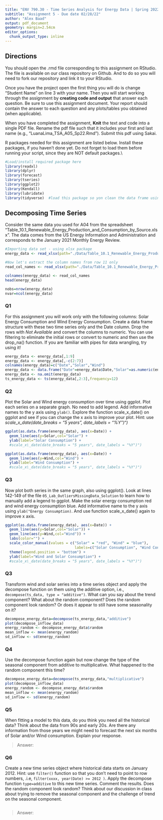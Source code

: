 ```yaml
---
title: "ENV 790.30 - Time Series Analysis for Energy Data | Spring 2022"
subtitle: "Assignment 5 - Due date 02/28/22"
author: "Alex Baad"
output: pdf_document
geometry: margin=2.54cm
editor_options: 
  chunk_output_type: inline
---
```


## Directions

You should open the .rmd file corresponding to this assignment on RStudio. The file is available on our class repository on Github. And to do so you will need to fork our repository and link it to your RStudio.

Once you have the project open the first thing you will do is change "Student Name" on line 3 with your name. Then you will start working through the assignment by **creating code and output** that answer each question. Be sure to use this assignment document. Your report should contain the answer to each question and any plots/tables you obtained (when applicable).

When you have completed the assignment, **Knit** the text and code into a single PDF file. Rename the pdf file such that it includes your first and last name (e.g., "LuanaLima_TSA_A05_Sp22.Rmd"). Submit this pdf using Sakai.

R packages needed for this assignment are listed below. Install these packages, if you haven't done yet. Do not forget to load them before running your script, since they are NOT default packages.\\

```r
#Load/install required package here
library(readxl)
library(dplyr)
library(forecast)
library(tseries)
library(ggplot2)
library(Kendall)
library(lubridate)
library(tidyverse)  #load this package so yon clean the data frame using pipes


```

## Decomposing Time Series

Consider the same data you used for A04 from the spreadsheet "Table_10.1_Renewable_Energy_Production_and_Consumption_by_Source.xlsx". The data comes from the US Energy Information and Administration and corresponds to the January 2021 Monthly Energy Review.

```r
#Importing data set - using xlsx package
energy_data <- read_xlsx(path="./Data/Table_10.1_Renewable_Energy_Production_and_Consumption_by_Source.xlsx",col_names=FALSE,skip = 13,sheet="Monthly Data") #startRow is equivalent to skip on read.table

#Now let's extract the column names from row 11 only
read_col_names <- read_xlsx(path="./Data/Table_10.1_Renewable_Energy_Production_and_Consumption_by_Source.xlsx",col_names=FALSE,skip = 12,n_max = 11,sheet="Monthly Data")

colnames(energy_data) <- read_col_names
head(energy_data)

nobs=nrow(energy_data)
nvar=ncol(energy_data)

```

### Q1

For this assignment you will work only with the following columns: Solar Energy Consumption and Wind Energy Consumption. Create a data frame structure with these two time series only and the Date column. Drop the rows with *Not Available* and convert the columns to numeric. You can use filtering to eliminate the initial rows or convert to numeric and then use the drop_na() function. If you are familiar with pipes for data wrangling, try using it!

```r
energy_data <- energy_data[,1:9]
energy_data <- energy_data[,-c(2:7)]
colnames(energy_data)=c("Date","Solar","Wind")
energy_data <- data.frame("Date"=energy_data$Date,"Solar"=as.numeric(energy_data$Solar),"Wind"=as.numeric(energy_data$Wind))
energy_data <- na.omit(energy_data)
ts_energy_data <- ts(energy_data[,2:3],frequency=12)
```

### Q2

Plot the Solar and Wind energy consumption over time using ggplot. Plot each series on a separate graph. No need to add legend. Add informative names to the y axis using `ylab()`. Explore the function scale_x\_date() on ggplot and see if you can change the x axis to improve your plot. Hint: use *scale_x\_date(date_breaks = "5 years", date_labels = "%Y")")*

```r
ggplot(as.data.frame(energy_data), aes(x=Date)) +
  geom_line(aes(y=Solar,col="Solar") + 
  ylab(label="Solar Consumption") +
  #scale_x\_date(date_breaks = "5 years", date_labels = "%Y")")

ggplot(as.data.frame(energy_data), aes(x=Date)) +
  geom_line(aes(y=Wind,col="Wind") + 
  ylab(label="Wind Consumption") +
  #scale_x\_date(date_breaks = "5 years", date_labels = "%Y")")
```

### Q3

Now plot both series in the same graph, also using ggplot(). Look at lines 142-149 of the file `05_Lab_OutliersMissingData_Solution` to learn how to manually add a legend to ggplot. Make the solar energy consumption red and wind energy consumption blue. Add informative name to the y axis using `ylab("Energy Consumption)`. And use function scale_x\_date() again to improve x axis.

```r
ggplot(as.data.frame(energy_data), aes(x=Date)) +
  geom_line(aes(y=Solar,col="Solar")) +
  geom_line(aes(y=Wind,col="Wind")) +
  labs(color="") +
  scale_color_manual(values = c("Solar" = "red", "Wind" = "blue"),
                                labels=c("Solar Consumption", "Wind Consumption")) +
  theme(legend.position = "bottom") +
  ylab(label="Wind and Solar Consumption") +
  #scale_x\_date(date_breaks = "5 years", date_labels = "%Y")")

```

### Q3

Transform wind and solar series into a time series object and apply the decompose function on them using the additive option, i.e., `decompose(ts_data, type = "additive")`. What can you say about the trend component? What about the random component? Does the random component look random? Or does it appear to still have some seasonality on it?

```r
decompose_energy_data=decompose(ts_energy_data,"additive")
plot(decompose_inflow_data)
energy_random <- decompose_energy_data$random 
mean_inflow <- mean(energy_random)  
sd_inflow <- sd(energy_random)
```

### Q4

Use the decompose function again but now change the type of the seasonal component from additive to multiplicative. What happened to the random component this time?

```r
decompose_energy_data=decompose(ts_energy_data,"multiplicative")
plot(decompose_inflow_data)
energy_random <- decompose_energy_data$random 
mean_inflow <- mean(energy_random)  
sd_inflow <- sd(energy_random)
```

### Q5

When fitting a model to this data, do you think you need all the historical data? Think about the data from 90s and early 20s. Are there any information from those years we might need to forecast the next six months of Solar and/or Wind consumption. Explain your response.

> Answer:

### Q6

Create a new time series object where historical data starts on January 2012. Hint: use `filter()` function so that you don't need to point to row numbers, .i.e, `filter(xxxx, year(Date) >= 2012 )`. Apply the decompose function `type=additive` to this new time series. Comment the results. Does the random component look random? Think about our discussion in class about trying to remove the seasonal component and the challenge of trend on the seasonal component.

```r

```

> Answer:



